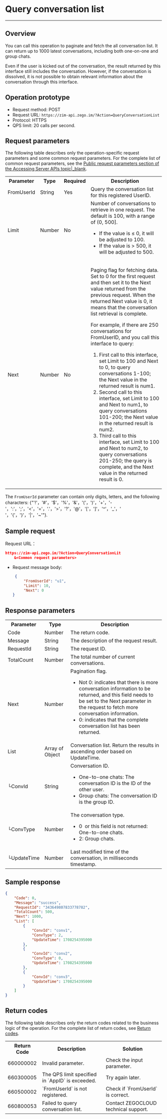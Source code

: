 # Query conversation list

- - -

## Overview

You can call this operation to paginate and fetch the all conversation list. It can return up to 1000 latest conversations, including both one-on-one and group chats.


<Note title="Note">

Even if the user is kicked out of the conversation, the result returned by this interface still includes the conversation. However, if the conversation is dissolved, it is not possible to obtain relevant information about the conversation through this interface.
</Note>

## Operation prototype

- Request method: POST
- Request URL: `https://zim-api.zego.im/?Action=QueryConversationList`
- Protocol: HTTPS
- QPS limit: 20 calls per second.

## Request parameters

The following table describes only the operation-specific request parameters and some common request parameters. For the complete list of common request parameters, see the [Public request parameters section of the Accessing Server APIs topic|_blank](!zim-Making_API_Requests#2).

<table>

<tbody><tr data-row-level="1">
<th>Parameter</th>
<th>Type</th>
<th>Required</th>
<th>Description</th>
</tr>
<tr data-row-level="2">
<td>FromUserId</td>
<td>String</td>
<td>Yes</td>
<td>Query the conversation list for this registered UserID.</td>
</tr>
<tr data-row-level="3">
<td>Limit</td>
<td>Number</td>
<td>No</td>
<td>Number of conversations to retrieve in one request. The default is 100, with a range of (0, 500].
<ul><li>If the value is ≤ 0, it will be adjusted to 100.</li><li>If the value is > 500, it will be adjusted to 500.</li></ul></td>
</tr>
<tr data-row-level="4">
<td>Next</td>
<td>Number</td>
<td>No</td>
<td><p>Paging flag for fetching data. Set to 0 for the first request and then set it to the Next value returned from the previous request. When the returned Next value is 0, it means that the conversation list retrieval is complete.</p><p> For example, if there are 250 conversations for FromUserID, and you call this interface to query:</p><ol><li> First call to this interface, set Limit to 100 and Next to 0, to query conversations 1-100; the Next value in the returned result is num1.</li><li> Second call to this interface, set Limit to 100 and Next to num1, to query conversations 101-200; the Next value in the returned result is num2.</li><li> Third call to this interface, set Limit to 100 and Next to num2, to query conversations 201-250; the query is complete, and the Next value in the returned result is 0.</li></ol><p></p></td>
</tr>
</tbody></table>

<Note title="Note">

The `FromUserId` parameter can contain only digits, letters, and the following characters:
{"'!'，'#'，'$'，'%'，'&'，'('，')'，'+'，'-'，':'，';'，'<'，'='，'.'，'>'，'?'，'@'，'['，']'，'^'，'_'，' '，'{'，'}'，'|'，'~'"}.
</Note>

## Sample request

Request URL：
   
    
   
```json
https://zim-api.zego.im/?Action=QueryConversationLit
    &<Common request parameters>
```

- Request message body:

    ```json
     {
         "FromUserId": "u1",
         "Limit": 10,
         "Next": 0
    }
    ```

## Response parameters

<table class="collapsible-table" >

<tbody><tr data-row-level="1">
<th>Parameter</th>
<th>Type</th>
<th>Description</th>
</tr>
<tr data-row-level="2">
<td>Code</td>
<td>Number</td>
<td>The return code.</td>
</tr>
<tr data-row-level="3">
<td>Message</td>
<td>String</td>
<td>The description of the request result.</td>
</tr>
<tr data-row-level="4">
<td>RequestId</td>
<td>String</td>
<td>The request ID.</td>
</tr>
<tr data-row-level="5">
<td>TotalCount</td>
<td>Number</td>
<td>The total number of current conversations.</td>
</tr>
<tr data-row-level="6">
<td>Next</td>
<td>Number</td>
<td>Pagination flag.<ul><li>Not 0: indicates that there is more conversation information to be returned, and this field needs to be set to the Next parameter in the request to fetch more conversation information.</li><li>0: indicates that the complete conversation list has been returned.</li></ul></td>
</tr>
<tr data-row-level="7" data-row-child="true">
<td>List</td>
<td>Array of Object</td>
<td>Conversation list. Return the results in ascending order based on UpdateTime.</td>
</tr>
<tr data-row-level="7-1">
<td>└ConvId</td>
<td>String</td>
<td>Conversation ID. <ul><li>One-to-one chats: The conversation ID is the ID of the other user.</li><li>Group chats: The conversation ID is the group ID.</li></ul></td>
</tr>
<tr data-row-level="7-2">
<td>└ConvType</td>
<td>Number</td>
<td>The conversation type.<ul><li>0&nbsp; or this field is not returned: One-to-one chats.</li><li>2: Group chats.</li></ul></td>
</tr>
<tr data-row-level="7-3">
<td>└UpdateTime</td>
<td>Number</td>
<td>Last modified time of the conversation, in milliseconds timestamp.</td>
</tr>
</tbody></table>


## Sample response

```json
{
    "Code": 0,
    "Message": "success",
    "RequestId": "343649807833778782",
    "TotalCount": 500,
    "Next": 1000,
    "List": [
        {
            "ConvId": "conv1",
            "ConvType": 2,
            "UpdateTime": 1708254395000
        },
        {
            "ConvId": "conv2",
            "ConvType": 0,
            "UpdateTime": 1708254395000
        },
        {
            "ConvId": "conv3",
            "UpdateTime": 1708254395000
        }
    ]
}
```


## Return codes

The following table describes only the return codes related to the business logic of the operation. For the complete list of return codes, see [Return codes](../Return%20codes.mdx).

<table>

<tbody><tr>
<th>Return Code</th>
<th>Description</th>
<th>Solution</th>
</tr>
<tr>
<td>660000002</td>
<td>Invalid parameter.</td>
<td>Check the input parameter.</td>
</tr>
<tr>
<td>660300005</td>
<td>The QPS limit specified in `AppID` is exceeded.</td>
<td>Try again later.</td>
</tr>
<tr>
<td>660500002</td>
<td>`FromUserId` is not registered.</td>
<td>Check if `FromUserId` is correct.</td>
</tr>
<tr>
<td>660800053</td>
<td>Failed to query conversation list.</td>
<td>Contact ZEGOCLOUD technical support.</td>
</tr>
</tbody></table>
